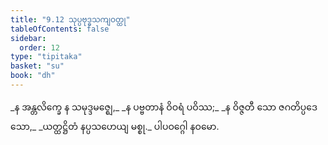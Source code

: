 ```yaml
---
title: "9.12 သုပ္ပဗုဒ္ဓသကျဝတ္ထု"
tableOfContents: false
sidebar:
  order: 12
type: "tipitaka"
basket: "su"
book: "dh"
---
```



<DynamicBreadcrumb />

<Division number="128" book="dh" e="ch" v="18" p="32">

<Paragraph number="137" type="verses" book="dh">
_န အန္တလိက္ခေ န သမုဒ္ဒမဇ္ဈေ,_  
_န ပဗ္ဗတာနံ ဝိဝရံ ပဝိဿ;_  
_န ဝိဇ္ဇတီ သော ဇဂတိပ္ပဒေသော,_  
_ယတ္ထဋ္ဌိတံ နပ္ပသဟေယျ မစ္စု._  


</Paragraph>
</Division>

<Paragraph number="138" type="center" book="dh">
ပါပဝဂ္ဂေါ နဝမော.
</Paragraph>